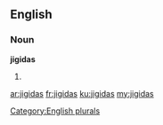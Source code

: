 ==English==

===Noun===
'''jigidas'''

# {{plural of|jigida}}

[[Category:English plurals]]

[[ar:jigidas]]
[[fr:jigidas]]
[[ku:jigidas]]
[[my:jigidas]]